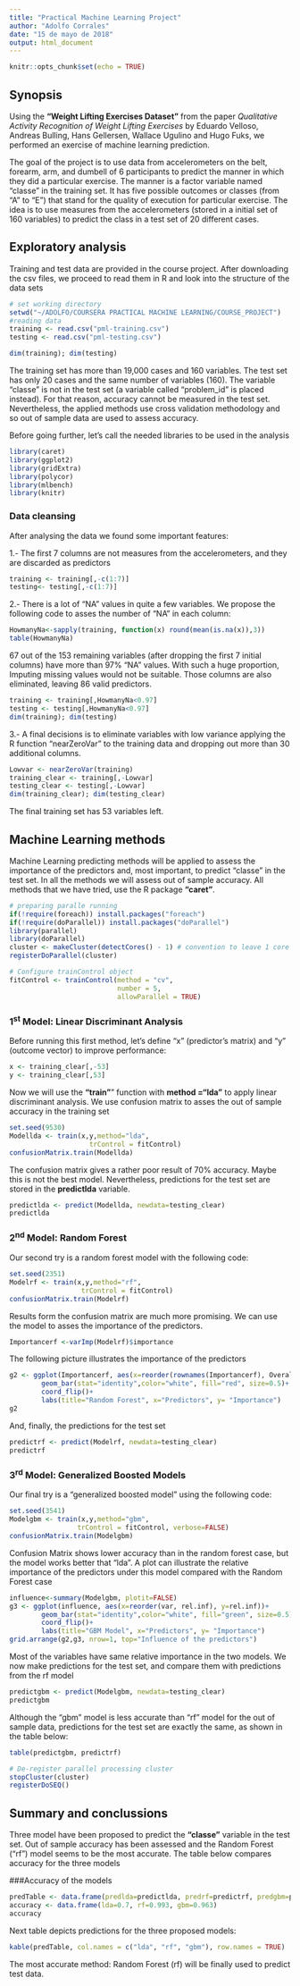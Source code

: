 ```yaml
---
title: "Practical Machine Learning Project"
author: "Adolfo Corrales"
date: "15 de mayo de 2018"
output: html_document
---
```


```r
knitr::opts_chunk$set(echo = TRUE)
```

## Synopsis

Using the **"Weight Lifting Exercises Dataset"** from the paper *Qualitative Activity Recognition of Weight Lifting Exercises* by Eduardo Velloso, Andreas Bulling, Hans Gellersen, Wallace Ugulino and Hugo Fuks, we performed an exercise of machine learning prediction. 

The goal of the project is to use data from accelerometers on the belt, forearm, arm, and dumbell of 6 participants to predict the manner in which they did a particular exercise. The manner is a factor variable named "classe" in the training set. It has five possible outcomes or classes (from "A" to "E") that stand for the quality of execution for particular exercise. The idea is to use measures from the accelerometers (stored in a initial set of  160 variables) to predict the class in a test set of 20 different cases. 

## Exploratory analysis

Training and test data are provided in the course project. After downloading the csv files, we proceed to read them in R and look into the structure of the data sets

```r
# set working directory
setwd("~/ADOLFO/COURSERA PRACTICAL MACHINE LEARNING/COURSE_PROJECT")
#reading data
training <- read.csv("pml-training.csv")
testing <- read.csv("pml-testing.csv")
```

```r
dim(training); dim(testing)
```

The training set has more than 19,000 cases and 160 variables. The test set has only 20 cases and the same number of variables (160). The variable "classe" is not in the test set (a variable called "problem_id" is placed instead). For that reason, accuracy cannot be measured in the test set. Nevertheless, the applied methods use cross validation methodology and so out of sample data are used to assess accuracy. 

Before going further, let's call the needed libraries to be used in the analysis

```r
library(caret)
library(ggplot2)
library(gridExtra)
library(polycor)
library(mlbench)
library(knitr)
```

### Data cleansing
After analysing the data we found some important features:

1.- The first 7 columns are not measures from the accelerometers, and they are discarded as predictors

```r
training <- training[,-c(1:7)]
testing<- testing[,-c(1:7)]
```

2.- There is a lot of "NA" values in quite a few variables. We propose the following code to asses the number of "NA" in each column:

```r
HowmanyNa<-sapply(training, function(x) round(mean(is.na(x)),3))
table(HowmanyNa)
```

67 out of the 153 remaining variables (after dropping the first 7 initial columns) have more than 97% "NA" values. With such a huge proportion, Imputing missing values would not be suitable. Those columns are also eliminated, leaving 86 valid predictors.

```r
training <- training[,HowmanyNa<0.97]
testing <- testing[,HowmanyNa<0.97]
dim(training); dim(testing)
```

3.- A final decisions is to eliminate variables with low variance applying the R function "nearZeroVar" to the training data and dropping out more than 30 additional columns.

```r
Lowvar <- nearZeroVar(training)
training_clear <- training[,-Lowvar]
testing_clear <- testing[,-Lowvar]
dim(training_clear); dim(testing_clear)
```

The final training set has 53 variables left.

## Machine Learning methods

Machine Learning predicting methods will be applied to assess the importance of the predictors and, most important, to predict "classe" in the test set. In all the methods we will assess out of sample accuracy. All methods that we have tried, use the R package **"caret"**. 

```r
# preparing paralle running
if(!require(foreach)) install.packages("foreach")
if(!require(doParallel)) install.packages("doParallel")
library(parallel)
library(doParallel) 
cluster <- makeCluster(detectCores() - 1) # convention to leave 1 core for OS
registerDoParallel(cluster)

# Configure trainControl object
fitControl <- trainControl(method = "cv",
                           number = 5,
                           allowParallel = TRUE)
```

### 1^st^ Model: Linear Discriminant Analysis
Before running this first method, let's define "x" (predictor's matrix) and "y" (outcome vector) to improve performance:

```r
x <- training_clear[,-53]
y <- training_clear[,53]
```

Now we will use the **"train"**" function with **method ="lda"** to apply linear discriminant analysis. We use confusion matrix to asses the out of sample accuracy in the training set

```r
set.seed(9530)
Modellda <- train(x,y,method="lda", 
                    trControl = fitControl)
confusionMatrix.train(Modellda)
```
The confusion matrix gives a rather poor result of 70% accuracy. Maybe this is not the best model. Nevertheless, predictions for the test set are stored in the **predictlda** variable.

```r
predictlda <- predict(Modellda, newdata=testing_clear)
predictlda
```

### 2^nd^ Model: Random Forest

Our second try is a random forest model with the following code:

```r
set.seed(2351)
Modelrf <- train(x,y,method="rf", 
                  trControl = fitControl)
confusionMatrix.train(Modelrf)
```
Results form the confusion matrix are much more promising. We can use the model to asses the importance of the predictors.

```r
Importancerf <-varImp(Modelrf)$importance
```

The following picture illustrates the importance of the predictors

```r
g2 <- ggplot(Importancerf, aes(x=reorder(rownames(Importancerf), Overall), y=Overall))+
        geom_bar(stat="identity",color="white", fill="red", size=0.5)+
        coord_flip()+
        labs(title="Random Forest", x="Predictors", y= "Importance")
g2
```

And, finally, the predictions for the test set

```r
predictrf <- predict(Modelrf, newdata=testing_clear)
predictrf
```

### 3^rd^ Model: Generalized Boosted Models
Our final try is a "generalized boosted model" using the following code:

```r
set.seed(3541)
Modelgbm <- train(x,y,method="gbm", 
                 trControl = fitControl, verbose=FALSE)
confusionMatrix.train(Modelgbm)
```

Confusion Matrix shows lower accuracy than in the random forest case, but the model works better that "lda". A plot can illustrate the relative importance of the predictors under this model compared with the Random Forest case

```r
influence<-summary(Modelgbm, plotit=FALSE)
g3 <- ggplot(influence, aes(x=reorder(var, rel.inf), y=rel.inf))+
        geom_bar(stat="identity",color="white", fill="green", size=0.5)+
        coord_flip()+
        labs(title="GBM Model", x="Predictors", y= "Importance")
grid.arrange(g2,g3, nrow=1, top="Influence of the predictors")
```

Most of the variables have same relative importance in the two models. We now make predictions for the test set, and compare them with predictions from the rf model

```r
predictgbm <- predict(Modelgbm, newdata=testing_clear)
predictgbm
```

Although the "gbm" model is less accurate than "rf" model for the out of sample data, predictions for the test set are exactly the same, as shown in the table below:

```r
table(predictgbm, predictrf)
```

```r
# De-register parallel processing cluster
stopCluster(cluster)
registerDoSEQ()
```

## Summary and conclussions

Three model have been proposed to predict the **"classe"** variable in the test set. Out of sample accuracy has been assessed and the Random Forest ("rf") model seems to be the most accurate. The table below compares accuracy for the three models

###Accuracy of the models
```r
predTable <- data.frame(predlda=predictlda, predrf=predictrf, predgbm=predictgbm)
accuracy <- data.frame(lda=0.7, rf=0.993, gbm=0.963)
accuracy
```

Next table depicts predictions for the three proposed models:

```r
kable(predTable, col.names = c("lda", "rf", "gbm"), row.names = TRUE)
```

The most accurate method: Random Forest (rf) will be finally used to predict test data.
